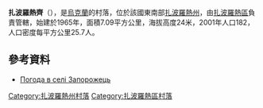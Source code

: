 {{coord|47|41|41|N|35|26|46|E|scale:100000|display=title}}

'''扎波羅熱齊'''（{{lang-uk|Запорожець}}），是[[烏克蘭|烏克蘭]]的村落，位於該國東南部[[扎波羅熱州|扎波羅熱州]]，由[[扎波羅熱區|扎波羅熱區]]負責管轄，始建於1965年，面積7.09平方公里，海拔高度24米，2001年人口182，人口密度每平方公里25.7人。

==參考資料==
* [http://weather.in.ua/ua/zaporozhskaja/8504 Погода в селі Запорожець] {{Wayback|url=http://weather.in.ua/ua/zaporozhskaja/8504 |date=20111220050753 }}

[[Category:扎波羅熱州村落|Category:扎波羅熱州村落]]
[[Category:扎波羅熱區村落|Category:扎波羅熱區村落]]


{{Zaporizhia-geo-stub}}
